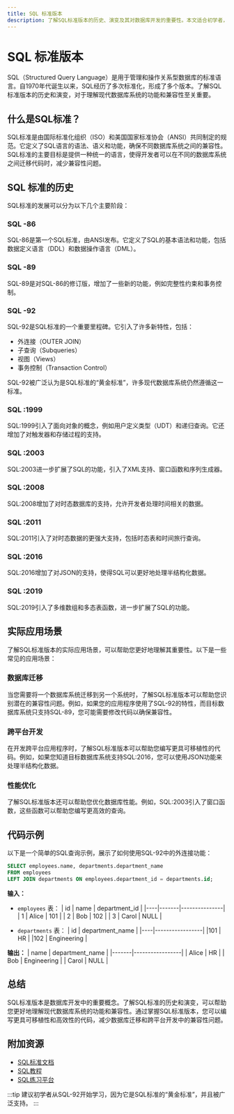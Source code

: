 ```yaml
---
title: SQL 标准版本
description: 了解SQL标准版本的历史、演变及其对数据库开发的重要性。本文适合初学者，帮助您掌握SQL标准的基础知识。
---
```


# SQL 标准版本

SQL（Structured Query Language）是用于管理和操作关系型数据库的标准语言。自1970年代诞生以来，SQL经历了多次标准化，形成了多个版本。了解SQL标准版本的历史和演变，对于理解现代数据库系统的功能和兼容性至关重要。

## 什么是SQL标准？

SQL标准是由国际标准化组织（ISO）和美国国家标准协会（ANSI）共同制定的规范。它定义了SQL语言的语法、语义和功能，确保不同数据库系统之间的兼容性。SQL标准的主要目标是提供一种统一的语言，使得开发者可以在不同的数据库系统之间迁移代码时，减少兼容性问题。

## SQL 标准的历史

SQL标准的发展可以分为以下几个主要阶段：

### SQL -86
SQL-86是第一个SQL标准，由ANSI发布。它定义了SQL的基本语法和功能，包括数据定义语言（DDL）和数据操作语言（DML）。

### SQL -89
SQL-89是对SQL-86的修订版，增加了一些新的功能，例如完整性约束和事务控制。

### SQL -92
SQL-92是SQL标准的一个重要里程碑。它引入了许多新特性，包括：
- 外连接（OUTER JOIN）
- 子查询（Subqueries）
- 视图（Views）
- 事务控制（Transaction Control）

SQL-92被广泛认为是SQL标准的“黄金标准”，许多现代数据库系统仍然遵循这一标准。

### SQL :1999
SQL:1999引入了面向对象的概念，例如用户定义类型（UDT）和递归查询。它还增加了对触发器和存储过程的支持。

### SQL :2003
SQL:2003进一步扩展了SQL的功能，引入了XML支持、窗口函数和序列生成器。

### SQL :2008
SQL:2008增加了对时态数据库的支持，允许开发者处理时间相关的数据。

### SQL :2011
SQL:2011引入了对时态数据的更强大支持，包括时态表和时间旅行查询。

### SQL :2016
SQL:2016增加了对JSON的支持，使得SQL可以更好地处理半结构化数据。

### SQL :2019
SQL:2019引入了多维数组和多态表函数，进一步扩展了SQL的功能。

## 实际应用场景

了解SQL标准版本的实际应用场景，可以帮助您更好地理解其重要性。以下是一些常见的应用场景：

### 数据库迁移
当您需要将一个数据库系统迁移到另一个系统时，了解SQL标准版本可以帮助您识别潜在的兼容性问题。例如，如果您的应用程序使用了SQL-92的特性，而目标数据库系统只支持SQL-89，您可能需要修改代码以确保兼容性。

### 跨平台开发
在开发跨平台应用程序时，了解SQL标准版本可以帮助您编写更具可移植性的代码。例如，如果您知道目标数据库系统支持SQL:2016，您可以使用JSON功能来处理半结构化数据。

### 性能优化
了解SQL标准版本还可以帮助您优化数据库性能。例如，SQL:2003引入了窗口函数，这些函数可以帮助您编写更高效的查询。

## 代码示例

以下是一个简单的SQL查询示例，展示了如何使用SQL-92中的外连接功能：

```sql
SELECT employees.name, departments.department_name
FROM employees
LEFT JOIN departments ON employees.department_id = departments.id;
```

**输入：**
- `employees` 表：
  | id | name  | department_id |
  |----|-------|---------------|
  | 1  | Alice | 101           |
  | 2  | Bob   | 102           |
  | 3  | Carol | NULL          |

- `departments` 表：
  | id | department_name |
  |----|-----------------|
  |101 | HR              |
  |102 | Engineering     |

**输出：**
| name  | department_name |
|-------|-----------------|
| Alice | HR              |
| Bob   | Engineering     |
| Carol | NULL            |

## 总结

SQL标准版本是数据库开发中的重要概念。了解SQL标准的历史和演变，可以帮助您更好地理解现代数据库系统的功能和兼容性。通过掌握SQL标准版本，您可以编写更具可移植性和高效性的代码，减少数据库迁移和跨平台开发中的兼容性问题。

## 附加资源

- [SQL标准文档](https://www.iso.org/standard/63555.html)
- [SQL教程](https://www.w3schools.com/sql/)
- [SQL练习平台](https://sqlzoo.net/)

:::tip
建议初学者从SQL-92开始学习，因为它是SQL标准的“黄金标准”，并且被广泛支持。
:::